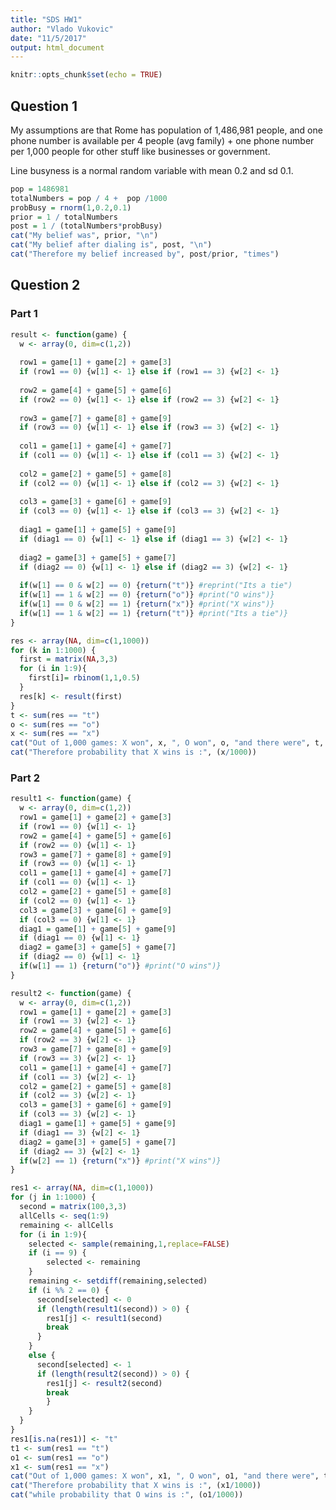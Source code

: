 ```yaml
---
title: "SDS HW1"
author: "Vlado Vukovic"
date: "11/5/2017"
output: html_document
---
```


```r
knitr::opts_chunk$set(echo = TRUE)
```

## Question 1
My assumptions are that Rome has population of 1,486,981 people, and one phone number is available per 4 people (avg family) + one phone number per 1,000 people for other stuff like businesses or government. 

Line busyness is a normal random variable with mean 0.2 and sd 0.1.

```r
pop = 1486981
totalNumbers = pop / 4 +  pop /1000 
probBusy = rnorm(1,0.2,0.1)
prior = 1 / totalNumbers
post = 1 / (totalNumbers*probBusy)
cat("My belief was", prior, "\n")
cat("My belief after dialing is", post, "\n")
cat("Therefore my belief increased by", post/prior, "times")
```
## Question 2
### Part 1

```r
result <- function(game) {
  w <- array(0, dim=c(1,2))
  
  row1 = game[1] + game[2] + game[3]
  if (row1 == 0) {w[1] <- 1} else if (row1 == 3) {w[2] <- 1}
  
  row2 = game[4] + game[5] + game[6]
  if (row2 == 0) {w[1] <- 1} else if (row2 == 3) {w[2] <- 1}
  
  row3 = game[7] + game[8] + game[9]
  if (row3 == 0) {w[1] <- 1} else if (row3 == 3) {w[2] <- 1}
  
  col1 = game[1] + game[4] + game[7]
  if (col1 == 0) {w[1] <- 1} else if (col1 == 3) {w[2] <- 1}
  
  col2 = game[2] + game[5] + game[8]
  if (col2 == 0) {w[1] <- 1} else if (col2 == 3) {w[2] <- 1}
  
  col3 = game[3] + game[6] + game[9]
  if (col3 == 0) {w[1] <- 1} else if (col3 == 3) {w[2] <- 1}
  
  diag1 = game[1] + game[5] + game[9]
  if (diag1 == 0) {w[1] <- 1} else if (diag1 == 3) {w[2] <- 1}
  
  diag2 = game[3] + game[5] + game[7]
  if (diag2 == 0) {w[1] <- 1} else if (diag2 == 3) {w[2] <- 1}
  
  if(w[1] == 0 & w[2] == 0) {return("t")} #reprint("Its a tie")
  if(w[1] == 1 & w[2] == 0) {return("o")} #print("O wins")}
  if(w[1] == 0 & w[2] == 1) {return("x")} #print("X wins")}
  if(w[1] == 1 & w[2] == 1) {return("t")} #print("Its a tie")}
}

res <- array(NA, dim=c(1,1000))
for (k in 1:1000) {
  first = matrix(NA,3,3)
  for (i in 1:9){
    first[i]= rbinom(1,1,0.5)
  }
  res[k] <- result(first)
}
t <- sum(res == "t")
o <- sum(res == "o")
x <- sum(res == "x")
cat("Out of 1,000 games: X won", x, ", O won", o, "and there were", t, "ties")
cat("Therefore probability that X wins is :", (x/1000))
```

### Part 2

```r

result1 <- function(game) {
  w <- array(0, dim=c(1,2))
  row1 = game[1] + game[2] + game[3]
  if (row1 == 0) {w[1] <- 1}
  row2 = game[4] + game[5] + game[6]
  if (row2 == 0) {w[1] <- 1}
  row3 = game[7] + game[8] + game[9]
  if (row3 == 0) {w[1] <- 1}
  col1 = game[1] + game[4] + game[7]
  if (col1 == 0) {w[1] <- 1}
  col2 = game[2] + game[5] + game[8]
  if (col2 == 0) {w[1] <- 1}
  col3 = game[3] + game[6] + game[9]
  if (col3 == 0) {w[1] <- 1}
  diag1 = game[1] + game[5] + game[9]
  if (diag1 == 0) {w[1] <- 1}
  diag2 = game[3] + game[5] + game[7]
  if (diag2 == 0) {w[1] <- 1}
  if(w[1] == 1) {return("o")} #print("O wins")}
}

result2 <- function(game) {
  w <- array(0, dim=c(1,2))
  row1 = game[1] + game[2] + game[3]
  if (row1 == 3) {w[2] <- 1}
  row2 = game[4] + game[5] + game[6]
  if (row2 == 3) {w[2] <- 1}
  row3 = game[7] + game[8] + game[9]
  if (row3 == 3) {w[2] <- 1}
  col1 = game[1] + game[4] + game[7]
  if (col1 == 3) {w[2] <- 1}
  col2 = game[2] + game[5] + game[8]
  if (col2 == 3) {w[2] <- 1}
  col3 = game[3] + game[6] + game[9]
  if (col3 == 3) {w[2] <- 1}
  diag1 = game[1] + game[5] + game[9]
  if (diag1 == 3) {w[2] <- 1}
  diag2 = game[3] + game[5] + game[7]
  if (diag2 == 3) {w[2] <- 1}
  if(w[2] == 1) {return("x")} #print("X wins")}
}

res1 <- array(NA, dim=c(1,1000))
for (j in 1:1000) {
  second = matrix(100,3,3)
  allCells <- seq(1:9)
  remaining <- allCells
  for (i in 1:9){
    selected <- sample(remaining,1,replace=FALSE)
    if (i == 9) {
        selected <- remaining
    }
    remaining <- setdiff(remaining,selected)
    if (i %% 2 == 0) {
      second[selected] <- 0
      if (length(result1(second)) > 0) {
        res1[j] <- result1(second) 
        break
      }
    }
    else {
      second[selected] <- 1
      if (length(result2(second)) > 0) {
        res1[j] <- result2(second) 
        break
        }
    }
  }
}
res1[is.na(res1)] <- "t"
t1 <- sum(res1 == "t")
o1 <- sum(res1 == "o")
x1 <- sum(res1 == "x")
cat("Out of 1,000 games: X won", x1, ", O won", o1, "and there were", t1, "ties")
cat("Therefore probability that X wins is :", (x1/1000))
cat("while probability that O wins is :", (o1/1000))
```

